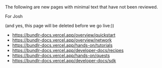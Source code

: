 The following are new pages with minimal text that have not been reviewed.

For Josh

(and yes, this page will be deleted before we go live:))

-   https://bundlr-docs.vercel.app/overview/quickstart
-   https://bundlr-docs.vercel.app/overview/network
-   https://bundlr-docs.vercel.app/hands-on/tutorials
-   https://bundlr-docs.vercel.app/developer-docs/recipes
-   https://bundlr-docs.vercel.app/hands-on/quests
-   https://bundlr-docs.vercel.app/developer-docs/sdk
